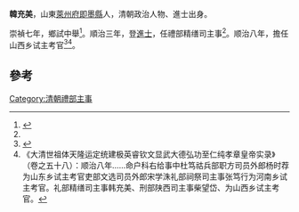 '''韓充美'''，山東[[萊州府|萊州府]][[即墨縣|即墨縣]]人，清朝政治人物、進士出身。

崇禎七年，鄉試中舉<ref name="#1">{{cite book|author1=江庆柏|title=清朝进士题名录 上|date=2007年6月|publisher=北京：中华书局|isbn=978-7-101-05641-9|pages=2-4|accessdate=2017-04-23}}</ref>。順治三年，登[[進士|進士]]，任禮部精缮司主事<ref name="#1"/>。顺治八年，擔任山西乡试主考官<ref>{{cite book|editor=刘廷銮，孙家兰|title=山东明清进士通览 清代卷|date=2014年12月|publisher=济南：山东文艺出版社|isbn=7-5329-4771-8|pages=15|accessdate=2017-04-23}}</ref><ref>《大清世祖体天隆运定统建极英睿钦文显武大德弘功至仁纯孝章皇帝实录》（卷之五十八）：顺治八年……命户科右给事中杜笃祜兵部职方司员外郎杨时荐为山东乡试主考官吏部文选司员外郎宋学洙礼部祠祭司主事张笃行为河南乡试主考官。礼部精缮司主事韩充美、刑部陕西司主事柴望岱、为山西乡试主考官。</ref>。

==參考==
{{reflist}}
{{清朝人物小作品}}
{{顺治三年丙戌科殿试金榜}}
[[Category:清朝禮部主事|Category:清朝禮部主事]]